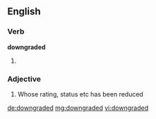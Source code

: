 ==English==

===Verb===
'''downgraded'''

# {{past of|downgrade}}

===Adjective===
{{en-adj}}

# Whose rating, status etc has been reduced

[[de:downgraded]]
[[mg:downgraded]]
[[vi:downgraded]]